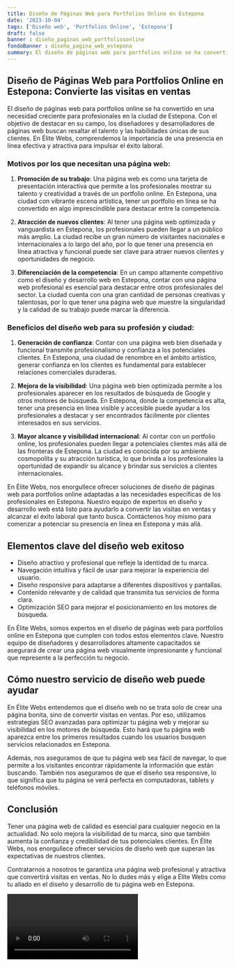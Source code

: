 ```yaml
---
title: Diseño de Páginas Web para Portfolios Online en Estepona
date: '2023-10-04'
tags: ['Diseño web', 'Portfolios Online', 'Estepona']
draft: false
banner : diseño_paginas_web_portfoliosonline
fondoBanner : diseño_pagina_web_estepona
summary: El diseño de páginas web para portfolios online se ha convertido en una necesidad creciente para profesionales en la ciudad de Estepona. Con el objetivo de destacar en su campo, los diseñadores y desarrolladores de páginas web buscan resaltar el talento y las habilidades únicas de sus clientes. En Élite Webs, comprendemos la importancia de una presencia en línea efectiva y atractiva para impulsar el éxito laboral.
---
```


## Diseño de Páginas Web para Portfolios Online en Estepona: Convierte las visitas en ventas

El diseño de páginas web para portfolios online se ha convertido en una necesidad creciente para profesionales en la ciudad de Estepona. Con el objetivo de destacar en su campo, los diseñadores y desarrolladores de páginas web buscan resaltar el talento y las habilidades únicas de sus clientes. En Élite Webs, comprendemos la importancia de una presencia en línea efectiva y atractiva para impulsar el éxito laboral.

### Motivos por los que necesitan una página web:

1. **Promoción de su trabajo**: Una página web es como una tarjeta de presentación interactiva que permite a los profesionales mostrar su talento y creatividad a través de un portfolio online. En Estepona, una ciudad con vibrante escena artística, tener un portfolio en línea se ha convertido en algo imprescindible para destacar entre la competencia.

2. **Atracción de nuevos clientes**: Al tener una página web optimizada y vanguardista en Estepona, los profesionales pueden llegar a un público más amplio. La ciudad recibe un gran número de visitantes nacionales e internacionales a lo largo del año, por lo que tener una presencia en línea atractiva y funcional puede ser clave para atraer nuevos clientes y oportunidades de negocio.

3. **Diferenciación de la competencia**: En un campo altamente competitivo como el diseño y desarrollo web en Estepona, contar con una página web profesional es esencial para destacar entre otros profesionales del sector. La ciudad cuenta con una gran cantidad de personas creativas y talentosas, por lo que tener una página web que muestre la singularidad y la calidad de su trabajo puede marcar la diferencia.

### Beneficios del diseño web para su profesión y ciudad:

1. **Generación de confianza**: Contar con una página web bien diseñada y funcional transmite profesionalismo y confianza a los potenciales clientes. En Estepona, una ciudad de renombre en el ámbito artístico, generar confianza en los clientes es fundamental para establecer relaciones comerciales duraderas.

2. **Mejora de la visibilidad**: Una página web bien optimizada permite a los profesionales aparecer en los resultados de búsqueda de Google y otros motores de búsqueda. En Estepona, donde la competencia es alta, tener una presencia en línea visible y accesible puede ayudar a los profesionales a destacar y ser encontrados fácilmente por clientes interesados en sus servicios.

3. **Mayor alcance y visibilidad internacional**: Al contar con un portfolio online, los profesionales pueden llegar a potenciales clientes más allá de las fronteras de Estepona. La ciudad es conocida por su ambiente cosmopolita y su atracción turística, lo que brinda a los profesionales la oportunidad de expandir su alcance y brindar sus servicios a clientes internacionales.

En Élite Webs, nos enorgullece ofrecer soluciones de diseño de páginas web para portfolios online adaptadas a las necesidades específicas de los profesionales en Estepona. Nuestro equipo de expertos en diseño y desarrollo web está listo para ayudarlo a convertir las visitas en ventas y alcanzar el éxito laboral que tanto busca. Contáctenos hoy mismo para comenzar a potenciar su presencia en línea en Estepona y más allá.

<GifSeo />

<Cta />

## Elementos clave del diseño web exitoso

- Diseño atractivo y profesional que refleje la identidad de tu marca.
- Navegación intuitiva y fácil de usar para mejorar la experiencia del usuario.
- Diseño responsive para adaptarse a diferentes dispositivos y pantallas.
- Contenido relevante y de calidad que transmita tus servicios de forma clara.
- Optimización SEO para mejorar el posicionamiento en los motores de búsqueda.

En Élite Webs, somos expertos en el diseño de páginas web para portfolios online en Estepona que cumplen con todos estos elementos clave. Nuestro equipo de diseñadores y desarrolladores altamente capacitados se asegurará de crear una página web visualmente impresionante y funcional que represente a la perfección tu negocio.

## Cómo nuestro servicio de diseño web puede ayudar

En Élite Webs entendemos que el diseño web no se trata solo de crear una página bonita, sino de convertir visitas en ventas. Por eso, utilizamos estrategias SEO avanzadas para optimizar tu página web y mejorar su visibilidad en los motores de búsqueda. Esto hará que tu página web aparezca entre los primeros resultados cuando los usuarios busquen servicios relacionados en Estepona.

Además, nos aseguramos de que tu página web sea fácil de navegar, lo que permite a los visitantes encontrar rápidamente la información que están buscando. También nos aseguramos de que el diseño sea responsive, lo que significa que tu página se verá perfecta en computadoras, tablets y teléfonos móviles.

## Conclusión

Tener una página web de calidad es esencial para cualquier negocio en la actualidad. No solo mejora la visibilidad de tu marca, sino que también aumenta la confianza y credibilidad de tus potenciales clientes. En Élite Webs, nos enorgullece ofrecer servicios de diseño web que superan las expectativas de nuestros clientes.

Contratarnos a nosotros te garantiza una página web profesional y atractiva que convertirá visitas en ventas. No lo dudes más y elige a Élite Webs como tu aliado en el diseño y desarrollo de tu página web en Estepona.

<Video />

<CtaBot job='Portfolios Online' city='Estepona'/>

<Gmaps query='Estepona+españa+maps' />